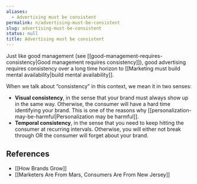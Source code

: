 ```yaml
---
aliases:
  - Advertising must be consistent
permalink: n/advertising-must-be-consistent
slug: advertising-must-be-consistent
status: null
title: Advertising must be consistent
---
```

Just like good management (see [[good-management-requires-consistency|Good management requires consistency]]), good advertising requires consistency over a long time horizon to [[Marketing must build mental availability|build mental availability]].

When we talk about “consistency” in this context, we mean it in two senses:

- **Visual consistency**, in the sense that your brand must always show up in the same way. Otherwise, the consumer will have a hard time identifying your brand. This is one of the reasons why [[personalization-may-be-harmful|Personalization may be harmful]].
- **Temporal consistency**, in the sense that you need to keep hitting the consumer at recurring intervals. Otherwise, you will either not break through OR the consumer will forget about your brand.

## References

- [[How Brands Grow]]
- [[Marketers Are From Mars, Consumers Are From New Jersey]]

